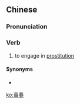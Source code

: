 {{also|卖春}}
==Chinese==
{{zh-forms|s=卖春}}

===Pronunciation===
{{zh-pron
|m=màichūn
|c=maai6 ceon1
|cat=v
}}

===Verb===
{{zh-verb}}

# to engage in [[prostitution]]

====Synonyms====
* {{zh-l|賣淫}}

[[ko:賣春]]